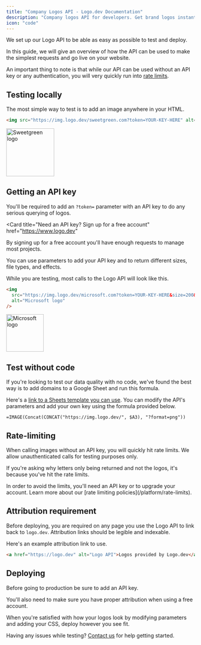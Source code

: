 ```yaml
---
title: "Company Logos API - Logo.dev Documentation"
description: "Company logos API for developers. Get brand logos instantly via simple API. SVG, PNG & WebP formats, high uptime, global servers. Start free today."
icon: "code"
---
```


We set up our Logo API to be able as easy as possible to test and deploy.

In this guide, we will give an overview of how the API can be used to make the simplest requests and go live on your website.

An important thing to note is that while our API can be used without an API key or any authentication, you will very quickly run into [rate limits](/platform/rate-limits).

## Testing locally

The most simple way to test is to add an image anywhere in your HTML.

```html
<img src="https://img.logo.dev/sweetgreen.com?token=YOUR-KEY-HERE" alt="Sweetgreen logo" />
```

<Frame caption="https://img.logo.dev/sweetgreen.com">
  <img
    alt="Sweetgreen logo"
    width="128"
    height="128"
    src="https://img.logo.dev/sweetgreen.com?token=live_6a1a28fd-6420-4492-aeb0-b297461d9de2&size=256&format=png"
  />
</Frame>

## Getting an API key

You'll be required to add an `?token=` parameter with an API key to do any serious querying of logos.

<Card
  title="Need an API key? Sign up for a free account"
  href="https://www.logo.dev"
>
  By signing up for a free account you'll have enough requests to manage most
  projects.
</Card>

You can use parameters to add your API key and to return different sizes, file types, and effects.

While you are testing, most calls to the Logo API will look like this.

```html
<img
  src="https://img.logo.dev/microsoft.com?token=YOUR-KEY-HERE&size=200&format=png"
  alt="Microsoft logo"
/>
```

<Frame caption="https://img.logo.dev/microsoft.com?token=YOUR-KEY-HERE&size=200&format=png">
  <img
    alt="Microsoft logo"
    width="100"
    height="100"
    src="https://img.logo.dev/microsoft.com?token=live_6a1a28fd-6420-4492-aeb0-b297461d9de2&size=200&format=png"
  />
</Frame>

## Test without code

If you're looking to test our data quality with no code, we've found the best way is to add domains to a Google Sheet and run this formula.

Here's a [link to a Sheets template you can use](https://docs.google.com/spreadsheets/d/1AiJlP71J-GHIYDiOyl33gKsA0utpSzImagS7in5YfAQ/edit?usp=sharing). You can modify the API's parameters and add your own key using the formula provided below.

```
=IMAGE(Concat(CONCAT("https://img.logo.dev/", $A3), "?format=png"))
```

## Rate-limiting

When calling images without an API key, you will quickly hit rate limits. We allow unauthenticated calls for testing purposes only.

If you're asking why letters only being returned and not the logos, it's because you've hit the rate limits.

<Warning>
  In order to avoid the limits, you'll need an API key or to upgrade your
  account. Learn more about our [rate limiting policies](/platform/rate-limits).
</Warning>

## Attribution requirement

Before deploying, you are required on any page you use the Logo API to link back to `logo.dev`. Attribution links should be legible and indexable.

Here's an example attribution link to use.

```html
<a href="https://logo.dev" alt="Logo API">Logos provided by Logo.dev</a>
```

## Deploying

Before going to production be sure to add an API key.

You'll also need to make sure you have proper attribution when using a free account.

When you're satisfied with how your logos look by modifying parameters and adding your CSS, deploy however you see fit.

Having any issues while testing? [Contact us](mailto:support@logo.dev) for help getting started.

